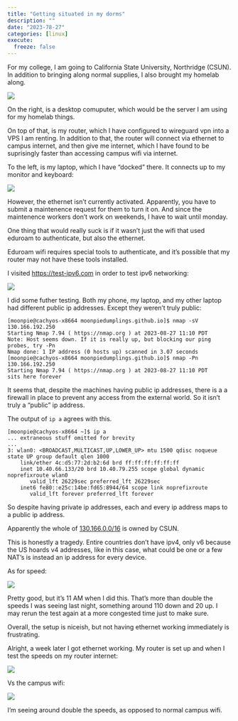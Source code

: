 ```yaml
---
title: "Getting situated in my dorms"
description: ""
date: "2023-78-27"
categories: [linux]
execute:
  freeze: false
---
```


For my college, I am going to California State University, Northridge (CSUN). In addition to bringing along normal supplies, I also brought my homelab along. 

![](https://media.discordapp.net/attachments/1084930216314556476/1145222722616578148/IMG_20230826_220529.jpg)

On the right, is a desktop comuputer, which would be the server I am using for my homelab things.

On top of that, is my router, which I have configured to wireguard vpn into a VPS I am renting. In addition to that, the router will connect via ethernet to campus internet, and then give me internet, which I have found to be suprisingly faster than accessing campus wifi via internet. 


To the left, is my laptop, which I have "docked" there. It connects up to my monitor and keyboard:

![](https://media.discordapp.net/attachments/1084930216314556476/1145222722922745896/IMG_20230826_220522.jpg)


However, the ethernet isn't currently activated. Apparently, you have to submit a maintenence request for them to turn it on. And since the maintenence workers don't work on weekends, I have to wait until monday. 

One thing that would really suck is if it wasn't just the wifi that used eduroam to authenticate, but also the ethernet. 

Eduroam wifi requires special tools to authenticate, and it's possible that my router may not have these tools installed. 

I visited <https://test-ipv6.com>  in order to test ipv6 networking:

![](https://media.discordapp.net/attachments/749116247245062164/1145420511581573210/image.png)

I did some futher testing. Both my phone, my laptop, and my other laptop had different public ip addresses. Except they weren't truly public:

```
[moonpie@cachyos-x8664 moonpiedumplings.github.io]$ nmap -sV 130.166.192.250
Starting Nmap 7.94 ( https://nmap.org ) at 2023-08-27 11:10 PDT
Note: Host seems down. If it is really up, but blocking our ping probes, try -Pn
Nmap done: 1 IP address (0 hosts up) scanned in 3.07 seconds
[moonpie@cachyos-x8664 moonpiedumplings.github.io]$ nmap -Pn 130.166.192.250
Starting Nmap 7.94 ( https://nmap.org ) at 2023-08-27 11:10 PDT
sits here forever
```

It seems that, despite the machines having public ip addresses, there is a a firewall in place to prevent any access from the external world. So it isn't truly a "public" ip address. 

The output of `ip a` agrees with this. 

```
[moonpie@cachyos-x8664 ~]$ ip a
... extraneous stuff omitted for brevity
...
3: wlan0: <BROADCAST,MULTICAST,UP,LOWER_UP> mtu 1500 qdisc noqueue state UP group default qlen 1000
    link/ether 4c:d5:77:2d:b2:6d brd ff:ff:ff:ff:ff:ff
    inet 10.40.66.133/20 brd 10.40.79.255 scope global dynamic noprefixroute wlan0
       valid_lft 26229sec preferred_lft 26229sec
    inet6 fe80::e25c:14be:fd65:8944/64 scope link noprefixroute 
       valid_lft forever preferred_lft forever
```

So despite having private ip addresses, each and every ip address maps to a public ip address.

Apparently the whole of [130.166.0.0/16](https://www.whois.com/whois/130.166.0.0) is owned by CSUN. 

This is honestly a tragedy. Entire countries don't have ipv4, only v6 because the US hoards v4 addresses, like in this case, what could be one or a few NAT's is instead an ip address for every device.


As for speed: 

![](https://media.discordapp.net/attachments/749116247245062164/1145419395548598433/image.png)

Pretty good, but it's 11 AM when I did this. That's more than double the speeds I was seeing last night, something around 110 down and 20 up. I may rerun the test again at a more congested time just to make sure. 


Overall, the setup is niceish, but not having ethernet working immediately is frustrating. 


Alright, a week later I got ethernet working. My router is set up and when I test the speeds on my router internet:

![](images/routerspeedtest.jpg)

Vs the campus wifi:

![](images/eduroamspeedtest.jpg)

I'm seeing around double the speeds, as opposed to normal campus wifi. 